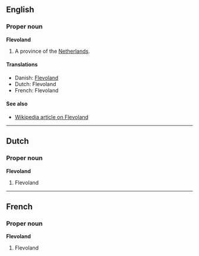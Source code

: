==English==
===Proper noun===
'''Flevoland'''

#A province of the [[Netherlands]].

====Translations====
*Danish: [[Flevoland]]
*Dutch: Flevoland
*French: Flevoland

====See also====
*[[en:Flevoland|Wikipedia article on Flevoland]]

----
==Dutch==
===Proper noun===
'''Flevoland'''

#Flevoland

----
==French==
===Proper noun===
'''Flevoland'''

#Flevoland